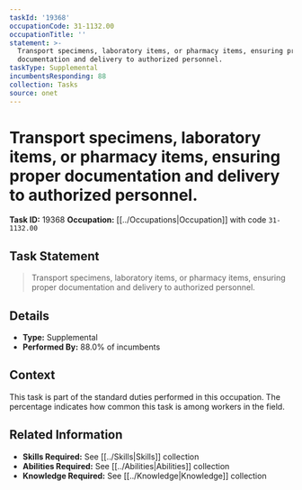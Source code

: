 ```yaml
---
taskId: '19368'
occupationCode: 31-1132.00
occupationTitle: ''
statement: >-
  Transport specimens, laboratory items, or pharmacy items, ensuring proper
  documentation and delivery to authorized personnel.
taskType: Supplemental
incumbentsResponding: 88
collection: Tasks
source: onet
---
```

# Transport specimens, laboratory items, or pharmacy items, ensuring proper documentation and delivery to authorized personnel.

**Task ID:** 19368
**Occupation:** [[../Occupations|Occupation]] with code `31-1132.00`

## Task Statement

> Transport specimens, laboratory items, or pharmacy items, ensuring proper documentation and delivery to authorized personnel.

## Details

- **Type:** Supplemental
- **Performed By:** 88.0% of incumbents

## Context

This task is part of the standard duties performed in this occupation. The percentage indicates how common this task is among workers in the field.

## Related Information

- **Skills Required:** See [[../Skills|Skills]] collection
- **Abilities Required:** See [[../Abilities|Abilities]] collection
- **Knowledge Required:** See [[../Knowledge|Knowledge]] collection
